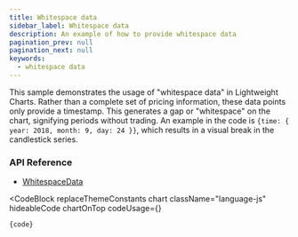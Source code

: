 ```yaml
---
title: Whitespace data
sidebar_label: Whitespace data
description: An example of how to provide whitespace data
pagination_prev: null
pagination_next: null
keywords:
  - whitespace data
---
```


This sample demonstrates the usage of "whitespace data" in Lightweight Charts.
Rather than a complete set of pricing information, these data points only
provide a timestamp. This generates a gap or "whitespace" on the chart,
signifying periods without trading. An example in the code is `{time: { year:
2018, month: 9, day: 24 }}`, which results in a visual break in the candlestick
series.

### API Reference

- [WhitespaceData](/docs/api/interfaces/WhitespaceData)


<CodeBlock
	replaceThemeConstants
	chart
	className="language-js"
	hideableCode
	chartOnTop
	codeUsage={<UsageGuidePartial />}
>
	{code}
</CodeBlock>
